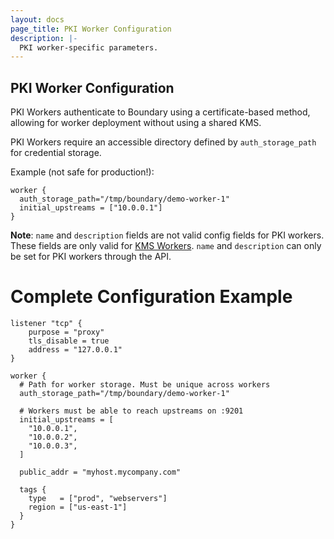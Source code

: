 ```yaml
---
layout: docs
page_title: PKI Worker Configuration
description: |-
  PKI worker-specific parameters.
---
```



## PKI Worker Configuration
PKI Workers authenticate to Boundary using a certificate-based method, allowing
for worker deployment without using a shared KMS.

PKI Workers require an accessible directory defined by `auth_storage_path` for
credential storage. 

Example (not safe for production!):

```hcl
worker {
  auth_storage_path="/tmp/boundary/demo-worker-1"
  initial_upstreams = ["10.0.0.1"]
}
```

__Note__: `name` and `description` fields are not valid config fields for PKI
workers. These fields are only valid for [KMS Workers][]. `name` and
`description` can only be set for PKI workers through the API.

# Complete Configuration Example

```hcl
listener "tcp" {
	purpose = "proxy"
	tls_disable = true
	address = "127.0.0.1"
}

worker {
  # Path for worker storage. Must be unique across workers
  auth_storage_path="/tmp/boundary/demo-worker-1"

  # Workers must be able to reach upstreams on :9201
  initial_upstreams = [
    "10.0.0.1",
    "10.0.0.2",
    "10.0.0.3",
  ]

  public_addr = "myhost.mycompany.com"

  tags {
    type   = ["prod", "webservers"]
    region = ["us-east-1"]
  }
}


```
[kms workers]: /docs/oss/configuration/worker/kms-worker
